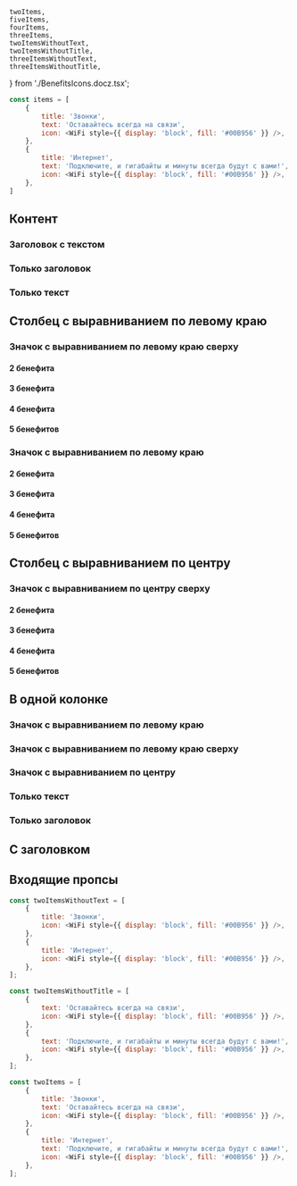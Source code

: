     twoItems,
    fiveItems,
    fourItems,
    threeItems,
    twoItemsWithoutText,
    twoItemsWithoutTitle,
    threeItemsWithoutText,
    threeItemsWithoutTitle,
} from './BenefitsIcons.docz.tsx';

```javascript collapse=Демо данные
const items = [
    {
        title: 'Звонки',
        text: 'Оставайтесь всегда на связи',
        icon: <WiFi style={{ display: 'block', fill: '#00B956' }} />,
    },
    {
        title: 'Интернет',
        text: 'Подключите, и гигабайты и минуты всегда будут с вами!',
        icon: <WiFi style={{ display: 'block', fill: '#00B956' }} />,
    },
]
```

## Контент

### Заголовок с текстом

<Playground>
    <BenefitsIcons items={twoItems} />
</Playground>

### Только заголовок

<Playground>
    <BenefitsIcons
        items={twoItemsWithoutText}
        iconPosition="left-side"
    />
</Playground>

### Только текст

<Playground>
    <BenefitsIcons
        items={twoItemsWithoutTitle}
        iconPosition="left-side"
    />
</Playground>

## Столбец с выравниванием по левому краю

### Значок с выравниванием по левому краю сверху

#### 2 бенефита
<Playground>
    <BenefitsIcons
        items={twoItems}
        iconPosition="left-top"
    />
</Playground>

#### 3 бенефита
<Playground>
    <BenefitsIcons
        items={threeItems}
        iconPosition="left-top"
    />
</Playground>

#### 4 бенефита
<Playground>
    <BenefitsIcons
        items={fourItems}
        iconPosition="left-top"
    />
</Playground>

#### 5 бенефитов
<Playground>
    <BenefitsIcons
        items={fiveItems}
        iconPosition="left-top"
    />
</Playground>

### Значок с выравниванием по левому краю

#### 2 бенефита
<Playground>
    <BenefitsIcons
        items={twoItems}
        iconPosition="left-side"
    />
</Playground>

#### 3 бенефита
<Playground>
    <BenefitsIcons
        items={threeItems}
        iconPosition="left-side"
    />
</Playground>

#### 4 бенефита
<Playground>
    <BenefitsIcons
        items={fourItems}
        iconPosition="left-side"
    />
</Playground>

#### 5 бенефитов
<Playground>
    <BenefitsIcons
        items={fiveItems}
        iconPosition="left-side"
    />
</Playground>

## Столбец с выравниванием по центру

### Значок с выравниванием по центру сверху

#### 2 бенефита
<Playground>
    <BenefitsIcons
        items={twoItems}
        iconPosition="center-top"
    />
</Playground>

#### 3 бенефита
<Playground>
    <BenefitsIcons
        items={threeItems}
        iconPosition="center-top"
    />
</Playground>

#### 4 бенефита
<Playground>
    <BenefitsIcons
        items={fourItems}
        iconPosition="center-top"
    />
</Playground>

#### 5 бенефитов
<Playground>
    <BenefitsIcons
        items={fiveItems}
        iconPosition="center-top"
    />
</Playground>

## В одной колонке

### Значок с выравниванием по левому краю

<Playground>
    <BenefitsIcons
        inOneColumn
        iconPosition="left-side"
        items={fiveItems}
    />
</Playground>

### Значок с выравниванием по левому краю сверху

<Playground>
    <BenefitsIcons
        inOneColumn
        items={fiveItems}
    />
</Playground>

### Значок с выравниванием по центру
<Playground>
    <BenefitsIcons
        inOneColumn
        iconPosition="center-top"
        items={fiveItems}
    />
</Playground>

### Только текст
<Playground>
    <BenefitsIcons
        inOneColumn
        iconPosition="left-side"
        items={threeItemsWithoutTitle}
    />
</Playground>

### Только заголовок
<Playground>
    <BenefitsIcons
        inOneColumn
        iconPosition="left-side"
        items={threeItemsWithoutText}
    />
</Playground>

## С заголовком
<Playground>
    <Container>
        <TitleDescriptionBox title="Возможные услуги" />
        <BenefitsIcons
            items={twoItems}
            iconPosition="left-top"
        />
    </Container>
</Playground>

## Входящие пропсы

``` javascript
const twoItemsWithoutText = [
    {
        title: 'Звонки',
        icon: <WiFi style={{ display: 'block', fill: '#00B956' }} />,
    },
    {
        title: 'Интернет',
        icon: <WiFi style={{ display: 'block', fill: '#00B956' }} />,
    },
];

const twoItemsWithoutTitle = [
    {
        text: 'Оставайтесь всегда на связи',
        icon: <WiFi style={{ display: 'block', fill: '#00B956' }} />,
    },
    {
        text: 'Подключите, и гигабайты и минуты всегда будут с вами!',
        icon: <WiFi style={{ display: 'block', fill: '#00B956' }} />,
    },
];

const twoItems = [
    {
        title: 'Звонки',
        text: 'Оставайтесь всегда на связи',
        icon: <WiFi style={{ display: 'block', fill: '#00B956' }} />,
    },
    {
        title: 'Интернет',
        text: 'Подключите, и гигабайты и минуты всегда будут с вами!',
        icon: <WiFi style={{ display: 'block', fill: '#00B956' }} />,
    },
];
```
